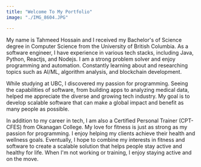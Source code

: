 ```yaml
---
title: "Welcome To My Portfolio"
image: "./IMG_8604.JPG"

---
```


My name is Tahmeed Hossain and I received my Bachelor's of Science degree in Computer Science from the University of British Columbia. As a software engineer, I have experience in various tech stacks, including Java, Python, Reactjs, and Nodejs. I am a strong problem solver and enjoy programming and automation. Constantly learning about and researching topics such as AI/ML, algorithm analysis, and blockchain development.

While studying at UBC, I discovered my passion for programming. Seeing the capabilities of software, from building apps to analyzing medical data, helped me appreciate the diverse and growing tech industry. My goal is to develop scalable software that can make a global impact and benefit as many people as possible.

In addition to my career in tech, I am also a Certified Personal Trainer (CPT-CFES) from Okanagan College. My love for fitness is just as strong as my passion for programming. I enjoy helping my clients achieve their health and wellness goals. Eventually, I hope to combine my interests in fitness and software to create a scalable solution that helps people stay active and healthy for life. When I'm not working or training, I enjoy staying active and on the move.